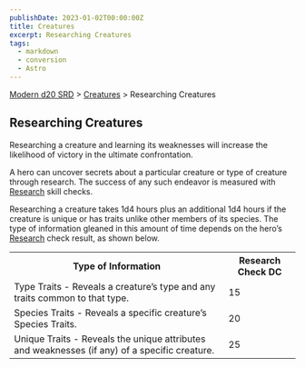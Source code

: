 ```yaml
---
publishDate: 2023-01-02T00:00:00Z
title: Creatures
excerpt: Researching Creatures
tags:
  - markdown
  - conversion
  - Astro
---
```


[Modern d20 SRD](/#modernD20) > [Creatures](modern-d20-srd-creatures-index) > Researching Creatures

## Researching Creatures

Researching a creature and learning its weaknesses will increase the
likelihood of victory in the ultimate confrontation.

A hero can uncover secrets about a particular creature or type of creature
through research. The success of any such endeavor is measured with
[Research](modern-d20-srd-skills-research) skill checks.

Researching a creature takes 1d4 hours plus an additional 1d4 hours if the
creature is unique or has traits unlike other members of its species. The type
of information gleaned in this amount of time depends on the hero’s
[Research](modern-d20-srd-skills-research) check result, as shown below.


<table><tr><th> Type of Information</th><th> Research Check DC </th></tr> <tr><td> Type Traits - Reveals a creature’s type and any traits common to that type.</td><td> 15 </td></tr> <tr class="shaded"><td> Species Traits - Reveals a specific creature’s Species Traits.</td><td> 20 </td></tr> <tr><td> Unique Traits - Reveals the unique attributes and weaknesses (if any) of a specific creature.</td><td> 25 </td></tr></table>


